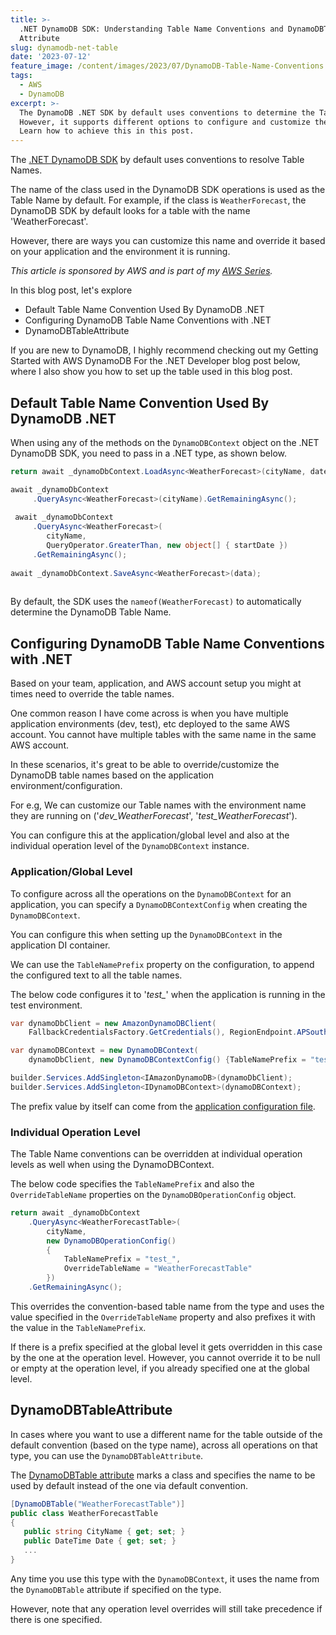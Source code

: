 ```yaml
---
title: >-
  .NET DynamoDB SDK: Understanding Table Name Conventions and DynamoDBTable
  Attribute
slug: dynamodb-net-table
date: '2023-07-12'
feature_image: /content/images/2023/07/DynamoDB-Table-Name-Conventions.png
tags:
  - AWS
  - DynamoDB
excerpt: >-
  The DynamoDB .NET SDK by default uses conventions to determine the Table name.
  However, it supports different options to configure and customize the name.
  Learn how to achieve this in this post.
---
```

The [.NET DynamoDB SDK](https://www.nuget.org/packages/AWSSDK.DynamoDBv2) by default uses conventions to resolve Table Names.

The name of the class used in the DynamoDB SDK operations is used as the Table Name by default. For example, if the class is `WeatherForecast`, the DynamoDB SDK by default looks for a table with the name 'WeatherForecast'.

However, there are ways you can customize this name and override it based on your application and the environment it is running.

<EmbedCard src="https://www.youtube.com/embed/Ib0rzQHV7hE?feature=oembed" title="DynamoDB Table Name Conventions | .NET ON AWS | AWS Serverless | Amazon" />

_This article is sponsored by AWS and is part of my [AWS Series](/tag/aws/)._

In this blog post, let's explore

-   Default Table Name Convention Used By DynamoDB .NET
-   Configuring DynamoDB Table Name Conventions with .NET
-   DynamoDBTableAttribute

If you are new to DynamoDB, I highly recommend checking out my Getting Started with AWS DynamoDB For the .NET Developer blog post below, where I also show you how to set up the table used in this blog post.

<BookmarkCard href="/blog/aws-dynamodb-net-core/" title="AWS DynamoDB For The .NET Developer: How To Easily Get Started" description="Learn how to get started with AWS DynamoDB with .NET Core by updating the default ASP NET Web API template to use DynamoDB as it’s data store. We will learn to do basic Creat, Read, Update and Delete operations from the API." icon="/content/images/size/w256h256/2022/10/logo-512x512.png" />

## Default Table Name Convention Used By DynamoDB .NET

When using any of the methods on the `DynamoDBContext` object on the .NET DynamoDB SDK, you need to pass in a .NET type, as shown below.

```csharp
return await _dynamoDbContext.LoadAsync<WeatherForecast>(cityName, date);

await _dynamoDbContext
     .QueryAsync<WeatherForecast>(cityName).GetRemainingAsync();
     
 await _dynamoDbContext
     .QueryAsync<WeatherForecast>(
     	cityName,
     	QueryOperator.GreaterThan, new object[] { startDate })
     .GetRemainingAsync();
     
await _dynamoDbContext.SaveAsync<WeatherForecast>(data);
               
```

By default, the SDK uses the `nameof(WeatherForecast)` to automatically determine the DynamoDB Table Name.

## Configuring DynamoDB Table Name Conventions with .NET

Based on your team, application, and AWS account setup you might at times need to override the table names.

One common reason I have come across is when you have multiple application environments (dev, test), etc deployed to the same AWS account. You cannot have multiple tables with the same name in the same AWS account.

In these scenarios, it's great to be able to override/customize the DynamoDB table names based on the application environment/configuration.

For e.g, We can customize our Table names with the environment name they are running on ('_dev\_WeatherForecast_', '_test\_WeatherForecast_').

You can configure this at the application/global level and also at the individual operation level of the `DynamoDBContext` instance.

### Application/Global Level

To configure across all the operations on the `DynamoDBContext` for an application, you can specify a `DynamoDBContextConfig` when creating the `DynamoDBContext`.

You can configure this when setting up the `DynamoDBContext` in the application DI container.

We can use the `TableNamePrefix` property on the configuration, to append the configured text to all the table names.  

The below code configures it to '_test\__' when the application is running in the test environment.

```csharp
var dynamoDbClient = new AmazonDynamoDBClient(
	FallbackCredentialsFactory.GetCredentials(), RegionEndpoint.APSoutheast2);

var dynamoDBContext = new DynamoDBContext(
    dynamoDbClient, new DynamoDBContextConfig() {TableNamePrefix = "test_"});

builder.Services.AddSingleton<IAmazonDynamoDB>(dynamoDbClient);
builder.Services.AddSingleton<IDynamoDBContext>(dynamoDBContext);
```

The prefix value by itself can come from the [application configuration file](https://youtu.be/5GlgHV_12-k).

### Individual Operation Level

The Table Name conventions can be overridden at individual operation levels as well when using the DynamoDBContext.

The below code specifies the `TableNamePrefix` and also the `OverrideTableName` properties on the `DynamoDBOperationConfig` object.

```csharp
return await _dynamoDbContext
    .QueryAsync<WeatherForecastTable>(
        cityName,
        new DynamoDBOperationConfig()
        {
            TableNamePrefix = "test_", 
            OverrideTableName = "WeatherForecastTable"
        })
    .GetRemainingAsync();
```

This overrides the convention-based table name from the type and uses the value specified in the `OverrideTableName` property and also prefixes it with the value in the `TableNamePrefix`.

If there is a prefix specified at the global level it gets overridden in this case by the one at the operation level. However, you cannot override it to be null or empty at the operation level, if you already specified one at the global level.

## DynamoDBTableAttribute

In cases where you want to use a different name for the table outside of the default convention (based on the type name), across all operations on that type, you can use the `DynamoDBTableAttribute`.

The [DynamoDBTable attribute](https://docs.aws.amazon.com/amazondynamodb/latest/developerguide/DeclarativeTagsList.html#w126aac18c11c23c33c23) marks a class and specifies the name to be used by default instead of the one via default convention.

```csharp
[DynamoDBTable("WeatherForecastTable")]
public class WeatherForecastTable
{
   public string CityName { get; set; }
   public DateTime Date { get; set; }
   ...
}
```

Any time you use this type with the `DynamoDBContext`, it uses the name from the `DynamoDBTable` attribute if specified on the type.

However, note that any operation level overrides will still take precedence if there is one specified.
